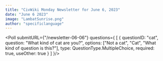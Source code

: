```yaml
---
title: "CivWiki Monday Newsletter for June 6, 2023"
date: "June 6 2023"
image: "LambatSunrise.png"
author: "specificlanguage"
---
```




<Poll submitURL={"/newsletter-06-06"} questions={
    [
        {
            questionID: "cat",
            question: "What kind of cat are you?",
            options: ["Not a cat", "Cat", "What kind of question is this?"],
            type: QuestionType.MultipleChoice,
            required: true,
            useOther: true
        }
    ]
}/>